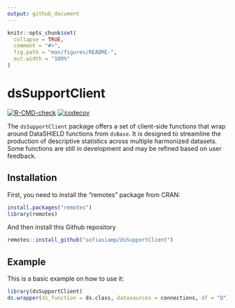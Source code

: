 ```yaml
---
output: github_document
---
```


<!-- README.md is generated from README.Rmd. Please edit that file -->

```r
knitr::opts_chunk$set(
  collapse = TRUE,
  comment = "#>",
  fig.path = "man/figures/README-",
  out.width = "100%"
)
```

# dsSupportClient

<!-- badges: start -->
[![R-CMD-check](https://github.com/sofiasiamp/dsSupportClient/actions/workflows/github-actions.yml/badge.svg)](https://github.com/sofiasiamp/dsSupportClient/actions/workflows/github-actions.yml)
[![codecov](https://codecov.io/gh/sofiasiamp/dsSupportClient/graph/badge.svg?token=JIMQK79E0H)](https://codecov.io/gh/sofiasiamp/dsSupportClient)
<!-- badges: end -->

The `dsSupportClient` package offers a set of client-side functions that wrap around DataSHIELD functions from `dsBase`.  It is designed to streamline the production of descriptive statistics across multiple harmonized datasets. Some functions are still in development and may be refined based on user feedback.

## Installation

First, you need to install the "remotes" package from CRAN:
``` r
install.packages("remotes")
library(remotes)
```
And then install this Github repository
``` r
remotes::install_github("sofiasiamp/dsSupportClient")
```

## Example

This is a basic example on how to use it:

```r
library(dsSupportClient)
ds.wrapper(ds_function = ds.class, datasources = connections, df = "D")
```
